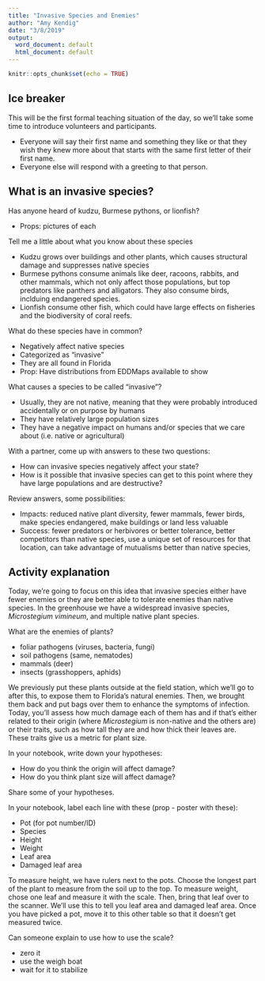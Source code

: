 ```yaml
---
title: "Invasive Species and Enemies"
author: "Amy Kendig"
date: "3/8/2019"
output:
  word_document: default
  html_document: default
---
```


```r
knitr::opts_chunk$set(echo = TRUE)
```

## Ice breaker

This will be the first formal teaching situation of the day, so we'll take some time to introduce volunteers and participants.   

* Everyone will say their first name and something they like or that they wish they knew more about that starts with the same first letter of their first name.   
* Everyone else will respond with a greeting to that person.


## What is an invasive species?

Has anyone heard of kudzu, Burmese pythons, or lionfish?  

* Props: pictures of each

Tell me a little about what you know about these species

* Kudzu grows over buildings and other plants, which causes structural damage and suppresses native species  
* Burmese pythons consume animals like deer, racoons, rabbits, and other mammals, which not only affect those populations, but top predators like panthers and alligators. They also consume birds, inclduing endangered species.  
* Lionfish consume other fish, which could have large effects on fisheries and the biodiversity of coral reefs.

What do these species have in common?

* Negatively affect native species
* Categorized as "invasive"
* They are all found in Florida
* Prop: Have distributions from EDDMaps available to show 

What causes a species to be called "invasive"?

* Usually, they are not native, meaning that they were probably introduced accidentally or on purpose by humans
* They have relatively large population sizes
* They have a negative impact on humans and/or species that we care about (i.e. native or agricultural)

With a partner, come up with answers to these two questions:

* How can invasive species negatively affect your state?
* How is it possible that invasive species can get to this point where they have large populations and are destructive?

Review answers, some possibilities:

* Impacts: reduced native plant diversity, fewer mammals, fewer birds, make species endangered, make buildings or land less valuable
* Success: fewer predators or herbivores or better tolerance, better competitors than native species, use a unique set of resources for that location, can take advantage of mutualisms better than native species, 

## Activity explanation

Today, we're going to focus on this idea that invasive species either have fewer enemies or they are better able to tolerate enemies than native species. In the greenhouse we have a widespread invasive species, *Microstegium vimineum*, and multiple native plant species. 

What are the enemies of plants?

* foliar pathogens (viruses, bacteria, fungi)
* soil pathogens (same, nematodes)
* mammals (deer)
* insects (grasshoppers, aphids)

We previously put these plants outside at the field station, which we'll go to after this, to expose them to Florida's natural enemies. Then, we brought them back and put bags over them to enhance the symptoms of infection. Today, you'll assess how much damage each of them has and if that's either related to their origin (where *Microstegium* is non-native and the others are) or their traits, such as how tall they are and how thick their leaves are. These traits give us a metric for plant size.

In your notebook, write down your hypotheses:

* How do you think the origin will affect damage?
* How do you think plant size will affect damage?

Share some of your hypotheses.

In your notebook, label each line with these (prop - poster with these):

* Pot (for pot number/ID)
* Species
* Height
* Weight
* Leaf area
* Damaged leaf area

To measure height, we have rulers next to the pots. Choose the longest part of the plant to measure from the soil up to the top. To measure weight, chose one leaf and measure it with the scale. Then, bring that leaf over to the scanner. We'll use this to tell you leaf area and damaged leaf area. Once you have picked a pot, move it to this other table so that it doesn't get measured twice. 

Can someone explain to use how to use the scale?

* zero it
* use the weigh boat
* wait for it to stabilize
